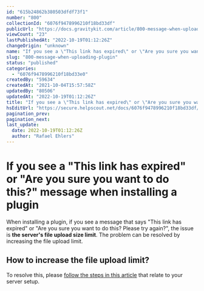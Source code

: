 ```yaml
---
id: "615b24862b380503dfdf73f1"
number: "800"
collectionId: "6076f9478996210f18bd33df"
publicUrl: "https://docs.gravitykit.com/article/800-message-when-uploading-plugin"
viewCount: "23"
lastPublishedAt: "2022-10-19T01:12:26Z"
changeOrigin: "unknown"
name: "If you see a \"This link has expired\" or \"Are you sure you want to do this?\" message when installing a plugin"
slug: "800-message-when-uploading-plugin"
status: "published"
categories: 
  - "6076f9478996210f18bd33e0"
createdBy: "59634"
createdAt: "2021-10-04T15:57:58Z"
updatedBy: "80506"
updatedAt: "2022-10-19T01:12:26Z"
title: "If you see a \"This link has expired\" or \"Are you sure you want to do this?\" message when installing a plugin"
hsEditUrl: "https://secure.helpscout.net/docs/6076f9478996210f18bd33df/article/615b24862b380503dfdf73f1"
pagination_prev: 
pagination_next: 
last_update:
  date: 2022-10-19T01:12:26Z
  author: "Rafael Ehlers"
---
```


# If you see a "This link has expired" or "Are you sure you want to do this?" message when installing a plugin

When installing a plugin, if you see a message that says "This link has expired" or "Are you sure you want to do this? Please try again?", the issue is **the server's file upload size limit**. The problem can be resolved by increasing the file upload limit.

## How to increase the file upload limit?

To resolve this, please [follow the steps in this article](https://kinsta.com/blog/increase-max-upload-size-wordpress/#10-ways-to-increase-the-max-upload-file-size-in-wordpress) that relate to your server setup.
